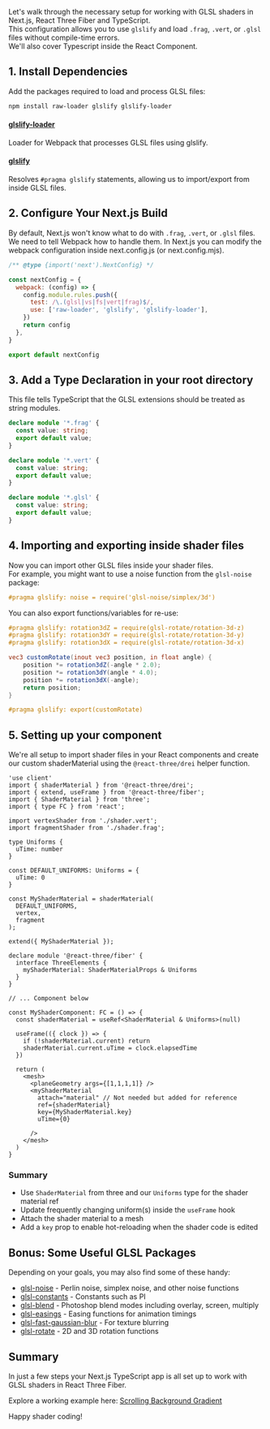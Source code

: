 Let's walk through the necessary setup for working with GLSL shaders in Next.js, React Three Fiber and TypeScript.<br/>
This configuration allows you to use `glslify` and load `.frag`, `.vert`, or `.glsl` files without compile-time errors.<br/>
We'll also cover Typescript inside the React Component.


## 1. Install Dependencies
Add the packages required to load and process GLSL files:

```bash
npm install raw-loader glslify glslify-loader
```

#### [glslify-loader](https://www.npmjs.com/package/glslify-loader)
Loader for Webpack that processes GLSL files using glslify.

#### [glslify](https://github.com/glslify/glslify)
Resolves `#pragma glslify` statements, allowing us to import/export from inside GLSL files.


## 2. Configure Your Next.js Build
By default, Next.js won't know what to do with `.frag`, `.vert`, or `.glsl` files. 
We need to tell Webpack how to handle them. In Next.js you can modify the webpack configuration inside next.config.js (or next.config.mjs).

```javascript title="next.config.mjs"
/** @type {import('next').NextConfig} */

const nextConfig = {
  webpack: (config) => {
    config.module.rules.push({
      test: /\.(glsl|vs|fs|vert|frag)$/,
      use: ['raw-loader', 'glslify', 'glslify-loader'],
    })
    return config
  },
}

export default nextConfig
```

## 3. Add a Type Declaration in your root directory

This file tells TypeScript that the GLSL extensions should be treated as string modules.

```typescript title="shader.d.ts"
declare module '*.frag' {
  const value: string;
  export default value;
}

declare module '*.vert' {
  const value: string;
  export default value;
}

declare module '*.glsl' {
  const value: string;
  export default value;
}
```

## 4. Importing and exporting inside shader files

Now you can import other GLSL files inside your shader files.<br/>
For example, you might want to use a noise function from the `glsl-noise` package:

```glsl title="shader.frag"
#pragma glslify: noise = require('glsl-noise/simplex/3d')
```

You can also export functions/variables for re-use:

```glsl title="myfunction.glsl" showLineNumbers {12}
#pragma glslify: rotation3dZ = require(glsl-rotate/rotation-3d-z)
#pragma glslify: rotation3dY = require(glsl-rotate/rotation-3d-y)
#pragma glslify: rotation3dX = require(glsl-rotate/rotation-3d-x)

vec3 customRotate(inout vec3 position, in float angle) {
    position *= rotation3dZ(-angle * 2.0);
    position *= rotation3dY(angle * 4.0);
    position *= rotation3dX(-angle);
    return position;
}

#pragma glslify: export(customRotate)
```


## 5. Setting up your component

We're all setup to import shader files in your React components and create our custom shaderMaterial using the `@react-three/drei` helper function.

```tsx title="MyShaderComponent.tsx"
'use client'
import { shaderMaterial } from '@react-three/drei';
import { extend, useFrame } from '@react-three/fiber';
import { ShaderMaterial } from 'three';
import { type FC } from 'react';

import vertexShader from './shader.vert';
import fragmentShader from './shader.frag';

type Uniforms {
  uTime: number
}

const DEFAULT_UNIFORMS: Uniforms = {
  uTime: 0
}

const MyShaderMaterial = shaderMaterial(
  DEFAULT_UNIFORMS,
  vertex,
  fragment
);

extend({ MyShaderMaterial });

declare module '@react-three/fiber' {
  interface ThreeElements {
    myShaderMaterial: ShaderMaterialProps & Uniforms
  }
}

// ... Component below
```

```tsx title="MyShaderComponent.tsx" {2,6,12-16}
const MyShaderComponent: FC = () => {
  const shaderMaterial = useRef<ShaderMaterial & Uniforms>(null)

  useFrame(({ clock }) => {
    if (!shaderMaterial.current) return
    shaderMaterial.current.uTime = clock.elapsedTime
  })

  return (
    <mesh>
      <planeGeometry args={[1,1,1,1]} />
      <myShaderMaterial
        attach="material" // Not needed but added for reference
        ref={shaderMaterial}
        key={MyShaderMaterial.key}
        uTime={0}
      
      />
    </mesh>
  )
}
```

### Summary
- Use `ShaderMaterial` from three and our `Uniforms` type for the shader material ref
- Update frequently changing uniform(s) inside the `useFrame` hook
- Attach the shader material to a mesh
- Add a `key` prop to enable hot-reloading when the shader code is edited


## Bonus: Some Useful GLSL Packages

Depending on your goals, you may also find some of these handy:
- [glsl-noise](https://www.npmjs.com/package/glsl-noise) - Perlin noise, simplex noise, and other noise functions
- [glsl-constants](https://www.npmjs.com/package/glsl-constants) - Constants such as PI
- [glsl-blend](https://www.npmjs.com/package/glsl-blend) - Photoshop blend modes including overlay, screen, multiply
- [glsl-easings](https://www.npmjs.com/package/glsl-easings) - Easing functions for animation timings
- [glsl-fast-gaussian-blur](https://www.npmjs.com/package/glsl-fast-gaussian-blur) - For texture blurring
- [glsl-rotate](https://www.npmjs.com/package/glsl-rotate) - 2D and 3D rotation functions


## Summary
In just a few steps your Next.js TypeScript app is all set up to work with GLSL shaders in React Three Fiber.

Explore a working example here: [Scrolling Background Gradient](https://github.com/prag-matt-ic/pragmattic/blob/main/src/components/examples/scrollingBackgroundGradient/ScrollingBackgroundGradient.tsx)

Happy shader coding!


